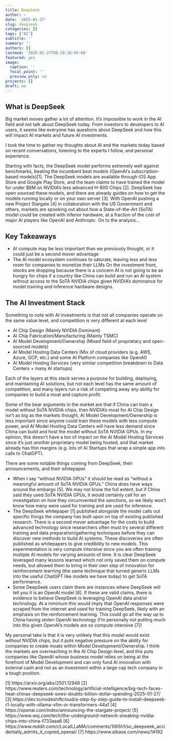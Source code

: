 ```yaml
---
title: DeepSeek
author: ~
date: '2025-01-27'
slug: deepseek
categories: []
tags: ["AI"]
subtitle: ''
summary: ''
authors: []
lastmod: '2025-01-27T08:28:16-05:00'
featured: yes
image:
  caption: ''
  focal_point: ''
  preview_only: no
projects: []
draft: no
---
```


## What is DeepSeek

Big market moves gather a lot of attention. It's impossible to work in the AI field and not talk about DeepSeek today. From investors to developers to AI users, it seems like everyone has questions about DeepSeek and how this will impact AI markets and future AI investments.

I took the time to gather my thoughts about AI and the markets today based on recent conversations, listening to the experts I follow, and personal experience.

Starting with facts, the DeepSeek model performs extremely well against benchmarks, beating the incumbent best models (OpenAI's subscription-based models)[1]. The DeepSeek models are available through iOS App Store and Google Play Store, and the team claims to have trained the model for under $6M on NVIDIA's less advanced H-800 Chips [2]. DeepSeek has open sourced these models, and there are already guides on how to get the models running locally or on your own server [3]. With OpenAI pushing a new Project Stargate [4] in collaboration with the US Government and others, markets are spooking out about how a State-of-the-Art (SoTA) model could be created with inferior hardware, at a fraction of the cost of major AI players like OpenAI and Anthropic. On to the analysis…

## Key Takeaways

* AI compute may be less important than we previously thought, or it could just be a second mover advantage
* The AI model ecosystem continues to saturate, leaving less and less room for companies to monetize their LLMs
On the investment front, stocks are dropping because there is a concern AI is not going to be as hungry for chips if a country like China can build and run an AI system without access to the SoTA NVIDIA chips given NVIDIA's dominance for model training and inference hardware designs.

## The AI Investment Stack

Something to note with AI investments is that not all companies operate on the same value level, and competition is very different at each level

* AI Chip Design (Mainly NVIDIA Dominant)
* AI Chip Fabrication/Manufacturing (Mainly TSMC)
* AI Model Development/Ownership (Mixed field of proprietary and open-sourced models)
* AI Model Hosting Data Centers (Mix of cloud providers (e.g. AWS, Azure, GCP, etc.) and some AI Platform companies like OpenAI)
* AI Model Hosting Services (very similar competition breakdown to Data Centers + many AI startups)

Each of the layers at this stack serves a purpose for building, deploying, and maintaining AI solutions, but not each level has the same amount of competition, and many layers run a risk of competing away any ability for companies to build a moat and capture profit.

Some of the bear arguments in the market are that if China can train a model without SoTA NVIDIA chips, then NVIDIA's moat for AI Chip Design isn't as big as the markets thought, AI Model Development/Ownership is less important since anyone could train these models with less compute power, and AI Model Hosting Data Centers will have less demand since China can build and host the model without SoTA NVIDIA GPUs. In my opinion, this doesn't have a ton of impact on the AI Model Hosting Services since it's just another proprietary model being hosted, and that market already has thin margins (e.g. lots of AI Startups that wrap a simple app into calls to ChatGPT).

There are some notable things coming from DeepSeek, their announcements, and their whitepaper.

* When I say “without NVIDIA GPUs” it should be read as “without a meaningful amount of SoTA NVIDIA GPUs.” China does have ways around the embargo [5]. We may not know the full extent, but if China said they used SoTA NVIDIA GPUs, it would certainly call for an investigation on how they circumvented the sanctions, so we likely won't know how many were used for training and are used for inference.
* The DeepSeek whitepaper [1] published alongside the model calls out specific things the company has built upon on top of existing published research. There is a second mover advantage for the costs to build advanced technology since researchers often must try several different training and data preparation/gathering techniques before they can discover new methods to build AI systems. These discoveries are often published as whitepapers to give credibility to new models. This experimentation is very compute intensive since you are often training multiple AI models for varying amounts of time. It is clear DeepSeek leveraged many lessons learned which not only saved them on compute needs, but allowed them to bring in their own step of innovation for reinforcement learning (the same technique that turned generic LLMs into the useful ChatGPT like models we have today) to get SoTA performance.
* Some DeepSeek users claim there are instances where DeepSeek will tell you it is an OpenAI model [6]. If these are valid claims, there is evidence to believe DeepSeek is leveraging OpenAI data and/or technology. At a minimum this would imply that OpenAI responses were scraped from the internet and used for training DeepSeek, likely with an emphasis on the reinforcement learning. This could go all the way up to China having stolen OpenAI technology (I'm personally not putting much into this given OpenAI's models are so compute intensive [7])

My personal take is that it is very unlikely that this model would exist without NVIDIA chips, but it puts negative pressure on the ability for companies to create moats within Model Development/Ownership. I think the markets are overreaching in the AI Chip Design level, and this puts companies like OpenAI whose business model relies on being at the forefront of Model Development and can only fund AI innovation with external cash and not as an investment within a large cap tech company in a tough position.

[1] https://arxiv.org/abs/2501.12948
[2] https://www.reuters.com/technology/artificial-intelligence/big-tech-faces-heat-chinas-deepseek-sows-doubts-billion-dollar-spending-2025-01-27/
[3] https://dev.to/nodeshiftcloud/a-step-by-step-guide-to-install-deepseek-r1-locally-with-ollama-vllm-or-transformers-44a1
[4] https://openai.com/index/announcing-the-stargate-project/
[5] https://www.wsj.com/tech/the-underground-network-sneaking-nvidia-chips-into-china-f733aaa6
[6] https://www.reddit.com/r/LocalLLaMA/comments/1i9i5h1/so_deepseek_accidentally_admits_it_copied_openai/
[7] https://www.aibase.com/news/14192
